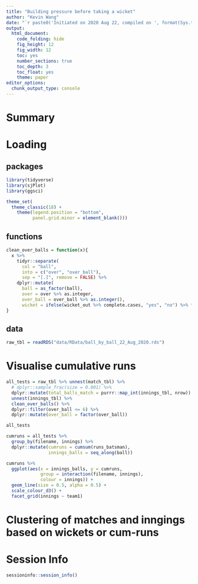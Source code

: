 ```yaml
---
title: "Building pressure before taking a wicket"
author: "Kevin Wang"
date: "`r paste0('Initiated on 2020 Aug 22, compiled on ', format(Sys.time(), '%Y %b %d'))`"
output:
  html_document:
    code_folding: hide
    fig_height: 12
    fig_width: 12
    toc: yes
    number_sections: true
    toc_depth: 3
    toc_float: yes
    theme: paper
editor_options: 
  chunk_output_type: console
---
```


# Summary

# Loading 

## packages
```r
library(tidyverse)
library(sjPlot)
library(ggsci)

theme_set(
  theme_classic(18) +
    theme(legend.position = "bottom", 
          panel.grid.minor = element_blank()))
```

## functions
```r
clean_over_balls = function(x){
  x %>% 
    tidyr::separate(
      col = "ball", 
      into = c("over", "over_ball"), 
      sep = "[.]", remove = FALSE) %>% 
    dplyr::mutate(
      ball = as_factor(ball), 
      over = over %>% as.integer,
      over_ball = over_ball %>% as.integer(),
      wicket = ifelse(wicket_out %>% complete.cases, "yes", "no") %>% factor())
}
```


## data

```r
raw_tbl = readRDS("data/RData/ball_by_ball_22_Aug_2020.rds")
```

# Visualise cumulative runs
```r
all_tests = raw_tbl %>% unnest(match_tbl) %>%
  # dplyr::sample_frac(size = 0.001) %>% 
  dplyr::mutate(total_balls_match = purrr::map_int(innings_tbl, nrow)) %>% 
  unnest(innings_tbl) %>% 
  clean_over_balls() %>% 
  dplyr::filter(over_ball <= 6) %>% 
  dplyr::mutate(over_ball = factor(over_ball))

all_tests
```

```r
cumruns = all_tests %>% 
  group_by(filename, innings) %>% 
  dplyr::mutate(cumruns = cumsum(runs_batsman),
                innings_balls = seq_along(ball))

cumruns %>% 
  ggplot(aes(x = innings_balls, y = cumruns,
             group = interaction(filename, innings),
             colour = innings)) +
  geom_line(size = 0.5, alpha = 0.5) +
  scale_colour_d3() + 
  facet_grid(innings ~ team1)
```

# Clustering of matches and inngings based on wickets or cum-runs



# Session Info
```r
sessioninfo::session_info()
```

